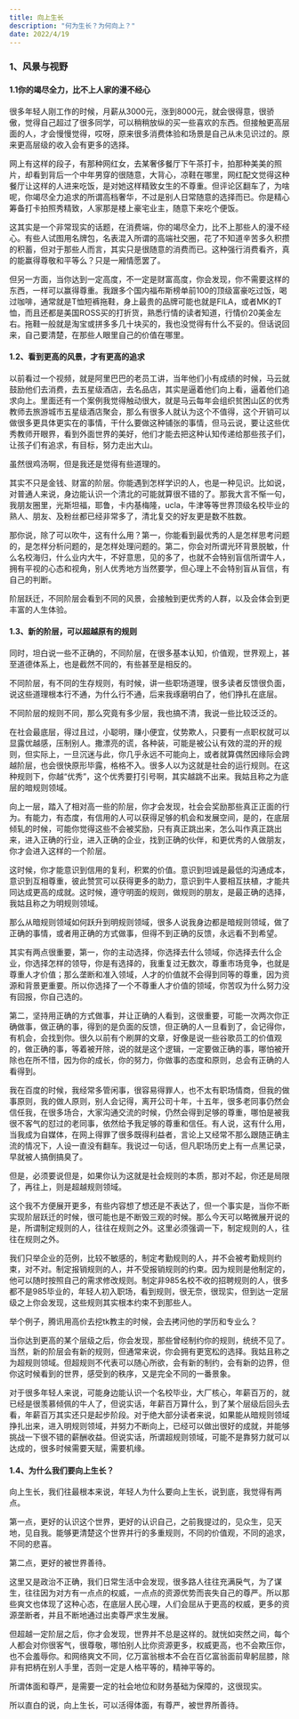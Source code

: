 ```yaml
---
title: 向上生长
description: "何为生长？为何向上？"
date: 2022/4/19
---
```


###  1、风景与视野



#### 1.1你的竭尽全力，比不上人家的漫不经心

很多年轻人刚工作的时候，月薪从3000元，涨到8000元，就会很得意，很骄傲，觉得自己超过了很多同学，可以稍稍放纵的买一些喜欢的东西。但接触更高层面的人，才会慢慢觉得，哎呀，原来很多消费体验和场景是自己从未见识过的。原来更高层级的收入会有更多的选择。



网上有这样的段子，有那种网红女，去某奢侈餐厅下午茶打卡，拍那种美美的照片，却看到背后一个中年男穿的很随意，大背心，凉鞋在哪里，网红配文觉得这种餐厅让这样的人进来吃饭，是对她这样精致女生的不尊重。但评论区翻车了，为啥呢，你竭尽全力追求的所谓高档奢华，不过是别人日常随意的选择而已。你是精心筹备打卡拍照秀精致，人家那是楼上豪宅业主，随意下来吃个便饭。



这其实是一个非常现实的话题，在消费端，你的竭尽全力，比不上那些人的漫不经心。有些人试图用名牌包，名表混入所谓的高端社交圈，花了不知道辛苦多久积攒的积蓄，但对于那些人而言，其实只是很随意的消费而已。这种强行消费看齐，真的能赢得尊敬和平等么？只是一厢情愿罢了。



但另一方面，当你达到一定高度，不一定是财富高度，你会发现，你不需要这样的东西，一样可以赢得尊重。我跟多个国内福布斯榜单前100的顶级富豪吃过饭，喝过咖啡，通常就是T恤短裤拖鞋，身上最贵的品牌可能也就是FILA，或者MK的T恤，而且还都是美国ROSS买的打折货，熟悉行情的读者知道，行情价20美金左右。拖鞋一般就是淘宝或拼多多几十块买的，我也没觉得有什么不妥的。但话说回来，自己要清楚，在那些人眼里自己的价值在哪里。



#### 1.2、看到更高的风景，才有更高的追求

以前看过一个视频，就是阿里巴巴的老员工讲，当年他们小有成绩的时候，马云就鼓励他们去消费，去五星级酒店，去名品店，其实是逼着他们向上看，逼着他们追求向上。里面还有一个案例我觉得触动很大，就是马云每年会组织贫困山区的优秀教师去旅游城市五星级酒店聚会，那么有很多人就认为这个不值得，这个开销可以做很多更具体更实在的事情，干什么要做这种铺张的事情，但马云说，要让这些优秀教师开眼界，看到外面世界的美好，他们才能去把这种认知传递给那些孩子们，让孩子们有追求，有目标，努力走出大山。



虽然很鸡汤啊，但是我还是觉得有些道理的。

其实不只是金钱、财富的阶层。你能遇到怎样学识的人，也是一种见识。比如说，对普通人来说，身边能认识一个清北的可能就算很不错的了。那我大言不惭一句，我朋友圈里，光斯坦福，耶鲁，卡内基梅隆，ucla，牛津等等世界顶级名校毕业的熟人、朋友、及粉丝都已经非常多了，清北复交的好友更是数不胜数。



那你说，除了可以吹牛，这有什么用？第一，你能看到最优秀的人是怎样思考问题的，是怎样分析问题的，是怎样处理问题的。第二，你会对所谓光环背景脱敏，什么名校海归，什么业内大牛，不好意思，见的多了，也就不会特别盲信所谓牛人，拥有平视的心态和视角，别人优秀地方当然要学，但心理上不会特别盲从盲信，有自己的判断。



阶层跃迁，不同阶层会看到不同的风景，会接触到更优秀的人群，以及会体会到更丰富的人生体验。



#### 1.3、新的阶层，可以超越原有的规则

同时，坦白说一些不正确的，不同阶层，在很多基本认知，价值观，世界观上，甚至道德体系上，也是截然不同的，有些甚至是相反的。

不同阶层，有不同的生存规则，有时候，讲一些职场道理，很多读者反馈很负面，说这些道理根本行不通，为什么行不通，后来我琢磨明白了，他们挣扎在底层。



不同阶层的规则不同，那么究竟有多少层，我也搞不清，我说一些比较泛泛的。

在社会最底层，得过且过，小聪明，赚小便宜，仗势欺人，只要有一点职权就可以显露优越感，压制别人。撒漂亮的谎，各种装，可能是被公认有效的混的开的规则，但实际上，一旦沉迷与此，你几乎永远不可能向上，或者就算偶然因缘际会跨越阶层，也会很快原形毕露，格格不入。很多人以为这就是社会的运行规则。在这种规则下，你越“优秀”，这个优秀要打引号啊，其实越跳不出来。我姑且称之为底层的暗规则领域。



向上一层，踏入了相对高一些的阶层，你才会发现，社会会奖励那些真正正面的行为。有能力，有态度，有信用的人可以获得足够的机会和发展空间，是的，在底层倾轧的时候，可能你觉得这些不会被奖励，只有真正跳出来，怎么叫作真正跳出来，进入正确的行业，进入正确的企业，找到正确的伙伴，和更优秀的人做朋友，你才会进入这样的一个阶层。



这时候，你才能意识到信用的复利，积累的价值。意识到坦诚是最低的沟通成本，意识到互相尊重，彼此赞赏可以获得更多的助力，意识到牛人要相互扶植，才能共同达成更高的成就。这时候，遵守明面的规则，做规则的朋友，是最正确的选择，我姑且称之为明规则领域。



那么从暗规则领域如何跃升到明规则领域，很多人说我身边都是暗规则领域，做了正确的事情，或者用正确的方式做事，但得不到正确的反馈，永远看不到希望。



其实有两点很重要，第一，你的主动选择，你选择去什么领域，你选择去什么企业，你选择怎样的领导，你是有选择的，我重复过无数次，尊重市场竞争，也就是尊重人才价值；那么垄断和准入领域，人才的价值就不会得到同等的尊重，因为资源和背景更重要。所以你选择了一个不尊重人才价值的领域，你苦叹为什么努力没有回报，你自己选的。



第二，坚持用正确的方式做事，并让正确的人看到，这很重要，可能一次两次你正确做事，做正确的事，得到的是负面的反馈，但正确的人一旦看到了，会记得你，有机会，会找到你。很久以前有个刷屏的文章，好像是说一些谷歌员工的价值观的，做正确的事，等着被开除，说的就是这个逻辑，一定要做正确的事，哪怕被开除也在所不惜，因为你的成长，你的努力，你做事的态度和原则，总会有正确的人看得到。



我在百度的时候，我经常多管闲事，很容易得罪人，也不太有职场情商，但我的做事原则，我的做人原则，别人会记得，离开公司十年，十五年，很多老同事仍然会信任我，在很多场合，大家沟通交流的时候，仍然会得到足够的尊重，哪怕是被我很不客气的怼过的老同事，依然给予我足够的尊重和信任。有人说，这有什么用，当我成为自媒体，在网上得罪了很多既得利益者，言论上又经常不那么跟随正确主流的情况下，人设一直没有翻车。我说过一句话，但凡职场历史上有一点黑记录，早就被人搞倒搞臭了。



但是，必须要说但是，如果你认为这就是社会规则的本质，那对不起，你还是局限了，再往上，则是超越规则领域。

这个我不方便展开更多，有些内容想了想还是不表达了，但一个事实是，当你不断实现阶层跃迁的时候，很可能也是不断毁三观的时候。那么今天可以略微展开说的是，所谓制定规则的人，往往在规则之外。这里必须强调一下，制定规则的人，往往在规则之外。



我们只举企业的范例，比较不敏感的，制定考勤规则的人，并不会被考勤规则约束，对不对。制定报销规则的人，并不受报销规则的约束。因为规则是他制定的，他可以随时按照自己的需求修改规则。制定非985名校不收的招聘规则的人，很多都不是985毕业的，年轻人初入职场，看到规则，很无奈，很现实，但到达一定层级之上你会发现，这些规则其实根本约束不到那些人。

举个例子，腾讯用高价去挖tk教主的时候，会去拷问他的学历和专业么？



当你达到更高的某个层级之后，你会发现，那些曾经制约你的规则，统统不见了。当然，新的阶层会有新的规则，但通常来说，你会拥有更宽松的选择。我姑且称之为超规则领域。但超规则不代表可以随心所欲，会有新的制约，会有新的边界，但你这时候看到的世界，感受到的秩序，又是完全不同的一番景象。



对于很多年轻人来说，可能身边能认识一个名校毕业，大厂核心，年薪百万的，就已经是很羡慕倾佩的牛人了，但说实话，年薪百万算什么，到了某个层级后回头去看，年薪百万其实还只是起步阶段。对于绝大部分读者来说，如果能从暗规则领域挣扎出来，进入明规则领域，并努力不断向上，已经可以做出很好的成就，并能够挑战一下很不错的薪酬收益。但说实话，所谓超规则领域，可能不是靠努力就可以达成的，很多时候需要天赋，需要机缘。



#### 1.4、为什么我们要向上生长？

向上生长，我们往最根本来说，年轻人为什么要向上生长，说到底，我觉得有两点。

第一点，更好的认识这个世界，更好的认识自己，之前我提过的，见众生，见天地，见自我。能够更清楚这个世界并行的多重规则，不同的价值观，不同的追求，不同的悲喜。



第二点，更好的被世界善待。

这里又是政治不正确，我们日常生活中会发现，很多路人往往充满戾气，为了谋生，往往因为对方有一点点的权威，一点点的资源优势而丧失自己的尊严。所以那些爽文也体现了这种心态，在底层人民心理，人们会屈从于更高的权威，更多的资源垄断者，并且不断地通过出卖尊严求生发展。



但超越一定阶层之后，你才会发现，世界并不总是这样的。就恍如突然之间，每个人都会对你很客气，很尊敬，哪怕别人比你资源更多，权威更高，也不会欺压你，也不会羞辱你。和网络爽文不同，亿万富翁根本不会在百亿富翁面前卑躬屈膝，除非有把柄在别人手里，否则一定是人格平等的，精神平等的。

所谓体面和尊严，是需要一定的社会地位和财务基础为保障的，这很现实。

所以直白的说，向上生长，可以活得体面，有尊严，被世界所善待。


